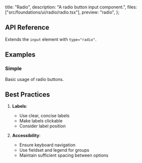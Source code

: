   title: "Radio",
  description: "A radio button input component.",
  files: ["src/foundations/ui/radio/radio.tsx"],
  preview: "radio",
};

## API Reference

Extends the `input` element with `type="radio"`.

## Examples

### Simple

Basic usage of radio buttons.

<Preview slug="radio" />

## Best Practices

1. **Labels**:

   - Use clear, concise labels
   - Make labels clickable
   - Consider label position

2. **Accessibility**:
   - Ensure keyboard navigation
   - Use fieldset and legend for groups
   - Maintain sufficient spacing between options
